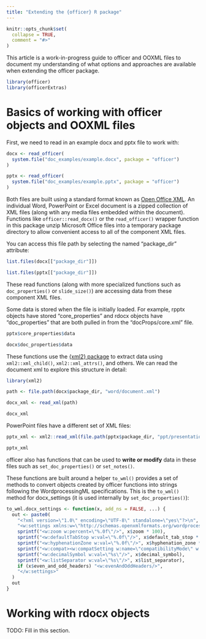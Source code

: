 ```yaml
---
title: "Extending the {officer} R package"
---
```


```r
knitr::opts_chunk$set(
  collapse = TRUE,
  comment = "#>"
)
```

This article is a work-in-progress guide to officer and OOXML files to document my understanding of what options and approaches are available when extending the officer package.

```r
library(officer)
library(officerExtras)
```

# Basics of working with officer objects and OOXML files

First, we need to read in an example docx and pptx file to work with:

```r
docx <- read_officer(
  system.file("doc_examples/example.docx", package = "officer")
)

pptx <- read_officer(
  system.file("doc_examples/example.pptx", package = "officer")
)
```

Both files are built using a standard format known as [Open Office XML](https://en.wikipedia.org/wiki/Office_Open_XML). An individual Word, PowerPoint or Excel document is a zipped collection of XML files (along wtih any media files embedded within the document). Functions like `officer::read_docx()` or the `read_officer()` wrapper function in this package unzip Microsoft Office files into a temporary package directory to allow convenient access to all of the component XML files.

You can access this file path by selecting the named "package_dir" attribute:

```r
list.files(docx[["package_dir"]])

list.files(pptx[["package_dir"]])
```

These read functions (along with more specialized functions such as `doc_properties()` or `slide_size()`) are accessing data from these component XML files.

Some data is stored when the file is initially loaded. For example, rpptx objects have stored "core_properties" and rdocx objects have "doc_properties" that are both pulled in from the "docProps/core.xml" file.

```r
pptx$core_properties$data

docx$doc_properties$data
```

These functions use the [{xml2} package](https://xml2.r-lib.org/) to extract data using `xml2::xml_child()`, `xml2::xml_attrs()`, and others. We can read the document xml to explore this structure in detail:

```r
library(xml2)

path <- file.path(docx$package_dir, "word/document.xml")

docx_xml <- read_xml(path)

docx_xml
```

PowerPoint files have a different set of XML files:


```r
pptx_xml <- xml2::read_xml(file.path(pptx$package_dir, "ppt/presentation.xml"))

pptx_xml
```

officer also has functions that can be used to **write or modify** data in these files such as `set_doc_properties()` or `set_notes()`.

These functions are built around a helper
`to_wml()` provides a set of methods to convert objects created by officer functions into strings following the WordprocessingML specifications. This is the `to_wml()` method for docx_settings (it is used internally by `set_doc_properties()`):

```r
to_wml.docx_settings <- function(x, add_ns = FALSE, ...) {
  out <- paste0(
    "<?xml version=\"1.0\" encoding=\"UTF-8\" standalone=\"yes\"?>\n",
    "<w:settings xmlns:w=\"http://schemas.openxmlformats.org/wordprocessingml/2006/main\">",
    sprintf("<w:zoom w:percent=\"%.0f\"/>", x$zoom * 100),
    sprintf("<w:defaultTabStop w:val=\"%.0f\"/>", x$default_tab_stop * 1440),
    sprintf("<w:hyphenationZone w:val=\"%.0f\"/>", x$hyphenation_zone * 1440),
    sprintf("<w:compat><w:compatSetting w:name=\"compatibilityMode\" w:uri=\"http://schemas.microsoft.com/office/word\" w:val=\"%s\"/></w:compat>", x$compatibility_mode),
    sprintf("<w:decimalSymbol w:val=\"%s\"/>", x$decimal_symbol),
    sprintf("<w:listSeparator w:val=\"%s\"/>", x$list_separator),
    if (x$even_and_odd_headers) "<w:evenAndOddHeaders/>",
    "</w:settings>"
  )
  out
}
```

# Working with rdocx objects

TODO: Fill in this section.
